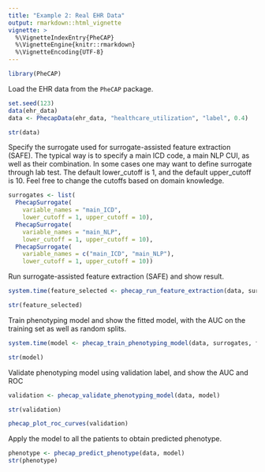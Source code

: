 ```yaml
---
title: "Example 2: Real EHR Data"
output: rmarkdown::html_vignette
vignette: >
  %\VignetteIndexEntry{PheCAP}
  %\VignetteEngine{knitr::rmarkdown}
  %\VignetteEncoding{UTF-8}
---
```


```r
library(PheCAP)
```

Load the EHR data from the `PheCAP` package.

```r
set.seed(123)
data(ehr_data)
data <- PhecapData(ehr_data, "healthcare_utilization", "label", 0.4)
```

```r
str(data)
```

Specify the surrogate used for surrogate-assisted feature extraction (SAFE).
The typical way is to specify a main ICD code, a main NLP CUI, as well as their combination. In some cases one may want to define surrogate through lab test. The default lower_cutoff is 1, and the default upper_cutoff is 10. Feel free to change the cutoffs based on domain knowledge.

```r
surrogates <- list(
  PhecapSurrogate(
    variable_names = "main_ICD",
    lower_cutoff = 1, upper_cutoff = 10),
  PhecapSurrogate(
    variable_names = "main_NLP",
    lower_cutoff = 1, upper_cutoff = 10),
  PhecapSurrogate(
    variable_names = c("main_ICD", "main_NLP"),
    lower_cutoff = 1, upper_cutoff = 10))
```

Run surrogate-assisted feature extraction (SAFE) and show result.

```r
system.time(feature_selected <- phecap_run_feature_extraction(data, surrogates))
```

```r
str(feature_selected)
```

Train phenotyping model and show the fitted model, with the AUC on the training set as well as random splits.

```r
system.time(model <- phecap_train_phenotyping_model(data, surrogates, feature_selected))
```

```r
str(model)
```

Validate phenotyping model using validation label, and show the AUC and ROC

```r
validation <- phecap_validate_phenotyping_model(data, model)
```

```r
str(validation)
```

```r
phecap_plot_roc_curves(validation)
```

Apply the model to all the patients to obtain predicted phenotype.

```r
phenotype <- phecap_predict_phenotype(data, model)
str(phenotype)
```
